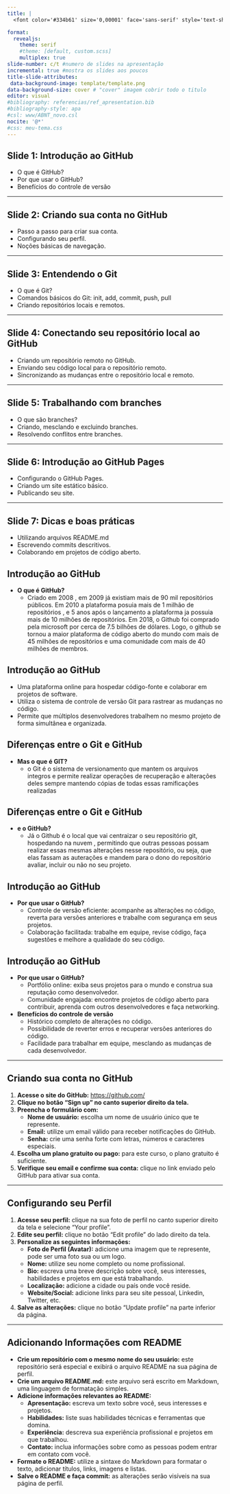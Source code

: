 ```yaml
---
title: |
  <font color='#334b61' size='0,00001' face='sans-serif' style='text-shadow: 2px 2px #931717;'> </font>

format:
  revealjs:
    theme: serif
    #theme: [default, custom.scss]
    multiplex: true
slide-number: c/t #numero de slides na apresentação
incremental: true #mostra os slides aos poucos
title-slide-attributes:
 data-background-image: template/template.png
data-background-size: cover # "cover" imagem cobrir todo o titulo
editor: visual
#bibliography: referencias/ref_apresentation.bib
#bibliography-style: apa
#csl: www/ABNT_novo.csl
nocite: '@*'
#css: meu-tema.css
---
```


## Slide 1: Introdução ao GitHub

-   O que é GitHub?
-   Por que usar o GitHub?
-   Benefícios do controle de versão

------------------------------------------------------------------------

## Slide 2: Criando sua conta no GitHub

-   Passo a passo para criar sua conta.
-   Configurando seu perfil.
-   Noções básicas de navegação.

------------------------------------------------------------------------

## Slide 3: Entendendo o Git

-   O que é Git?
-   Comandos básicos do Git: init, add, commit, push, pull
-   Criando repositórios locais e remotos.

------------------------------------------------------------------------

## Slide 4: Conectando seu repositório local ao GitHub

-   Criando um repositório remoto no GitHub.
-   Enviando seu código local para o repositório remoto.
-   Sincronizando as mudanças entre o repositório local e remoto.

------------------------------------------------------------------------

## Slide 5: Trabalhando com branches

-   O que são branches?
-   Criando, mesclando e excluindo branches.
-   Resolvendo conflitos entre branches.

------------------------------------------------------------------------

## Slide 6: Introdução ao GitHub Pages

-   Configurando o GitHub Pages.
-   Criando um site estático básico.
-   Publicando seu site.

------------------------------------------------------------------------

## Slide 7: Dicas e boas práticas

-   Utilizando arquivos README.md
-   Escrevendo commits descritivos.
-   Colaborando em projetos de código aberto.

## Introdução ao GitHub

-   **O que é GitHub?**
    -   Criado em 2008 , em 2009 já existiam mais de 90 mil repositórios públicos. Em 2010 a plataforma posuia mais de 1 milhão de repositórios , e 5 anos após o lançamento a plataforma ja possuia mais de 10 milhões de repositórios. Em 2018, o Github foi comprado pela microsoft por cerca de 7.5 bilhões de dólares. Logo, o github se tornou a maior plataforma de código aberto do mundo com mais de 45 milhões de repositórios e uma comunidade com mais de 40 milhões de membros.

## Introdução ao GitHub

-   Uma plataforma online para hospedar código-fonte e colaborar em projetos de software.
-   Utiliza o sistema de controle de versão Git para rastrear as mudanças no código.
-   Permite que múltiplos desenvolvedores trabalhem no mesmo projeto de forma simultânea e organizada.

## Diferenças entre o Git e GitHub

-   **Mas o que é GIT?**
    -   o Git é o sistema de versionamento que mantem os arquivos integros e permite realizar operações de recuperação e alterações deles sempre mantendo cópias de todas essas ramificações realizadas
    
    
## Diferenças entre o Git e GitHub

::: nonincremental
-   **e o GitHub? **
    -   Já o Github é o local que vai centraizar o seu repositório git, hospedando na nuvem , permitindo que outras pessoas possam realizar essas mesmas alterações nesse repositório, ou seja, que elas fassam as auterações e mandem para o dono do repositório avaliar, incluir ou não no seu projeto.
:::


## Introdução ao GitHub
-   **Por que usar o GitHub?**
    -   Controle de versão eficiente: acompanhe as alterações no código, reverta para versões anteriores e trabalhe com segurança em seus projetos.
    -   Colaboração facilitada: trabalhe em equipe, revise código, faça sugestões e melhore a qualidade do seu código.
    
## Introdução ao GitHub
-   **Por que usar o GitHub?**
    -   Portfólio online: exiba seus projetos para o mundo e construa sua reputação como desenvolvedor.
    -   Comunidade engajada: encontre projetos de código aberto para contribuir, aprenda com outros desenvolvedores e faça networking.

-   **Benefícios do controle de versão**
    -   Histórico completo de alterações no código.
    -   Possibilidade de reverter erros e recuperar versões anteriores do código.
    -   Facilidade para trabalhar em equipe, mesclando as mudanças de cada desenvolvedor.

------------------------------------------------------------------------

## Criando sua conta no GitHub

1.  **Acesse o site do GitHub:** <https://github.com/>
2.  **Clique no botão "Sign up" no canto superior direito da tela.**
3.  **Preencha o formulário com:**
    -   **Nome de usuário:** escolha um nome de usuário único que te represente.
    -   **Email:** utilize um email válido para receber notificações do GitHub.
    -   **Senha:** crie uma senha forte com letras, números e caracteres especiais.
4.  **Escolha um plano gratuito ou pago:** para este curso, o plano gratuito é suficiente.
5.  **Verifique seu email e confirme sua conta:** clique no link enviado pelo GitHub para ativar sua conta.

------------------------------------------------------------------------

## Configurando seu Perfil

1.  **Acesse seu perfil:** clique na sua foto de perfil no canto superior direito da tela e selecione "Your profile".
2.  **Edite seu perfil:** clique no botão "Edit profile" do lado direito da tela.
3.  **Personalize as seguintes informações:**
    -   **Foto de Perfil (Avatar):** adicione uma imagem que te represente, pode ser uma foto sua ou um logo.
    -   **Nome:** utilize seu nome completo ou nome profissional.
    -   **Bio:** escreva uma breve descrição sobre você, seus interesses, habilidades e projetos em que está trabalhando.
    -   **Localização:** adicione a cidade ou país onde você reside.
    -   **Website/Social:** adicione links para seu site pessoal, Linkedin, Twitter, etc.
4.  **Salve as alterações:** clique no botão "Update profile" na parte inferior da página.

------------------------------------------------------------------------

## Adicionando Informações com README

-   **Crie um repositório com o mesmo nome do seu usuário:** este repositório será especial e exibirá o arquivo README na sua página de perfil.
-   **Crie um arquivo README.md:** este arquivo será escrito em Markdown, uma linguagem de formatação simples.
-   **Adicione informações relevantes ao README:**
    -   **Apresentação:** escreva um texto sobre você, seus interesses e projetos.
    -   **Habilidades:** liste suas habilidades técnicas e ferramentas que domina.
    -   **Experiência:** descreva sua experiência profissional e projetos em que trabalhou.
    -   **Contato:** inclua informações sobre como as pessoas podem entrar em contato com você.
-   **Formate o README:** utilize a sintaxe do Markdown para formatar o texto, adicionar títulos, links, imagens e listas.
-   **Salve o README e faça commit:** as alterações serão visíveis na sua página de perfil.
